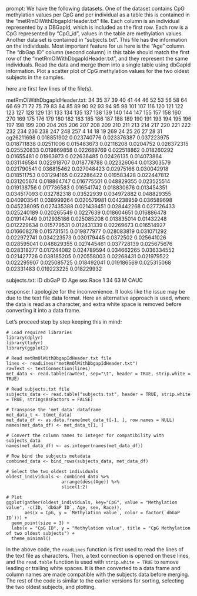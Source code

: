 prompt:
We have the following datasets. One of the dataset contains CpG methylation values per CpG and per individual as a table this is contained in the “metRmOlWithDbgapIdHeader.txt” file. Each column is an individual represented by a DBGapId, which is included as the first row. Each row is a CpG represented by "CpG_id", values in the table are methylation values. Another data set is contained in “subjects.txt”. This file has the information on the individuals. Most important feature for us here is the "Age" column. The "dbGap ID" column (second column) in this table should match the first row of the "metRmOlWithDbgapIdHeader.txt", and they represent the same individuals. Read the data and merge them into a single table using dbGapId information. Plot a scatter plot of CpG methylation values for the two oldest subjects in the samples.

here are first few lines of the file(s).

metRmOlWithDbgapIdHeader.txt:
	34	35	37	39	40	41	44	46	52	53	56	58	64	66	69	71	72	75	79	83	84	85	89	90	92	93	94	95	98	101	107	116	120	121	122	123	127	128	129	131	133	134	135	137	138	139	140	144	147	155	157	158	160	270	169	175	176	179	180	182	183	185	186	187	188	189	190	191	193	194	195	196	197	198	199	200	204	205	206	207	208	209	210	211	213	214	217	220	221	222	232	234	236	238	247	248	257	4	14	18	19	269	24	25	26	27	28	31
cg26211698	0.018851902	0.023740776	0.023376387	0.037223975	0.018711838	0.02511006	0.015483673	0.02116208	0.0204752	0.026372315	0.025520833	0.019869858	0.022689769	0.022518862	0.018260292	0.01655481	0.01963973	0.022636485	0.02426135	0.014073864	0.031146584	0.022918707	0.018778788	0.022326064	0.013303579	0.021790541	0.036815462	0.027048423	0.02975166	0.030042918	0.018511753	0.031294165	0.022286422	0.019583428	0.022447812	0.031205674	0.018864747	0.016775501	0.048829355	0.023525514	0.019138756	0.017736583	0.016541742	0.018830676	0.013454351	0.034517093	0.032782318	0.03522939	0.034972882	0.048829355	0.040903541	0.038999264	0.020579981	0.04238959	0.036589698	0.045238095	0.027435388	0.021438451	0.028442268	0.027726433	0.025240189	0.020265549	0.0227639	0.018604651	0.016886478	0.019147449	0.012935186	0.025085208	0.013835014	0.01432248	0.012229634	0.015779531	0.012431339	0.02269673	0.016514927	0.016608278	0.015731515	0.019877977	0.028083819	0.031071292	0.022972741	0.034223573	0.030179445	0.0372502	0.025641026	0.028595041	0.048829355	0.027445461	0.037728139	0.025675676	0.028318277	0.017244082	0.024789594	0.034662265	0.036334552	0.021427726	0.038185205	0.020558003	0.02268431	0.021979522	0.022295907	0.025085725	0.018492041	0.019186569	0.025315068	0.02331483	0.019223225	0.018229932


subjects.txt:
ID	dbGaP ID	Age	sex	Race
1	34	63	M	CAUC


response:
I apologize for the inconvenience. It looks like the issue may be due to the text file data format. Here an alternative approach is used, where the data is read as a character, and extra white space is removed before converting it into a data frame.

Let's proceed step by step keeping this in mind:

```
# Load required libraries
library(dplyr)
library(tidyr)
library(ggplot2)

# Read metRmOlWithDbgapIdHeader.txt file
lines <- readLines("metRmOlWithDbgapIdHeader.txt")
rawText <- textConnection(lines)
met_data <- read.table(rawText, sep="\t", header = TRUE, strip.white = TRUE)

# Read subjects.txt file
subjects_data <- read.table("subjects.txt", header = TRUE, strip.white = TRUE, stringsAsFactors = FALSE)

# Transpose the 'met_data' dataframe
met_data_t <- t(met_data)
met_data_df <- as.data.frame(met_data_t[-1, ], row.names = NULL)
names(met_data_df) <- met_data_t[1, ]

# Convert the column names to integer for compatibility with subjects_data
names(met_data_df) <- as.integer(names(met_data_df))

# Row bind the subjects metadata
combined_data <- bind_rows(subjects_data, met_data_df)

# Select the two oldest individuals
oldest_individuals <- combined_data %>%
                     arrange(desc(Age)) %>%
                     slice(1:2)

# Plot
ggplot(gather(oldest_individuals, key="CpG", value = "Methylation value", -c(ID, `dbGaP ID`, Age, sex, Race)), 
       aes(x = CpG, y = `Methylation value`, color = factor(`dbGaP ID`))) +
  geom_point(size = 3) +
  labs(x = "CpG ID", y = "Methylation value", title = "CpG Methylation of two oldest subjects") +
  theme_minimal()
```
In the above code, the `readLines` function is first used to read the lines of the text file as characters. Then, a text connection is opened on these lines, and the `read.table` function is used with `strip.white = TRUE` to remove leading or trailing white spaces. It is then converted to a data frame and column names are made compatible with the subjects data before merging. The rest of the code is similar to the earlier versions for sorting, selecting the two oldest subjects, and plotting.
